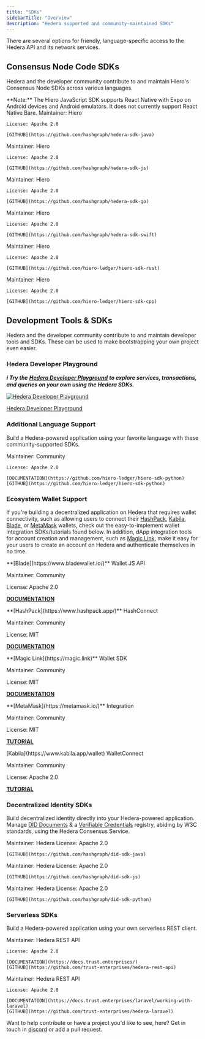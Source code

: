 ---
title: "SDKs"
sidebarTitle: "Overview"
description: "Hedera supported and community-maintained SDKs"
---

There are several options for friendly, language-specific access to the Hedera API and its network services.

## Consensus Node Code SDKs

Hedera and the developer community contribute to and maintain Hiero's Consensus Node SDKs across various languages.

<Info>
  **Note:** The Hiero JavaScript SDK supports React Native with Expo on Android
  devices and Android emulators. It does not currently support React Native
  Bare.
</Info>

<Columns cols={3}>
  <Card
    title="Hiero Java SDK"
    href="https://github.com/hashgraph/hedera-sdk-java"
    arrow
  >
    Maintainer: Hiero

    License: Apache 2.0

    [GITHUB](https://github.com/hashgraph/hedera-sdk-java)

  </Card>
  <Card
    title="Hiero JavaScript SDK"
    href="https://github.com/hashgraph/hedera-sdk-js"
    arrow
  >
    Maintainer: Hiero

    License: Apache 2.0

    [GITHUB](https://github.com/hashgraph/hedera-sdk-js)

  </Card>
  <Card
    title="Hiero Go SDK"
    href="https://github.com/hashgraph/hedera-sdk-go"
    arrow
  >
    Maintainer: Hiero

    License: Apache 2.0

    [GITHUB](https://github.com/hashgraph/hedera-sdk-go)

  </Card>
  <Card
    title="Hiero Swift SDK"
    href="https://github.com/hashgraph/hedera-sdk-swift"
    arrow
  >
    Maintainer: Hiero

    License: Apache 2.0

    [GITHUB](https://github.com/hashgraph/hedera-sdk-swift)

  </Card>
  <Card
    title="Hiero Rust SDK"
    href="https://github.com/hiero-ledger/hiero-sdk-rust"
    arrow
  >
    Maintainer: Hiero

    License: Apache 2.0

    [GITHUB](https://github.com/hiero-ledger/hiero-sdk-rust)

  </Card>
  <Card
    title="Hiero C++ SDK"
    href="https://github.com/hiero-ledger/hiero-sdk-cpp"
    arrow
  >
    Maintainer: Hiero

    License: Apache 2.0

    [GITHUB](https://github.com/hiero-ledger/hiero-sdk-cpp)

  </Card>
</Columns>

## Development Tools & SDKs

Hedera and the developer community contribute to and maintain developer tools and SDKs. These can be used to make bootstrapping your own project even easier.

### Hedera Developer Playground

**_ℹ️ Try the_** [**_Hedera Developer Playground_**](https://portal.hedera.com/playground) **_to explore services, transactions, and queries on your own using the Hedera SDKs._**

<div className="flex flex-col justify-center items-center w-full mt-4 mb-8 not-prose">
  <a
    href="https://portal.hedera.com/playground"
    target="_blank"
    rel="noopener noreferrer"
    className="no-underline text-center cursor-pointer group"
  >
    <img
      src="/images/getting-started-hedera-native-developers/playground-screenshot.png"
      alt="Hedera Developer Playground"
      className="mx-auto rounded-lg shadow-sm max-w-[1000px] w-full h-auto mb-[5px]"
      noZoom
    />
    <p className="text-gray-1000 dark:text-gray-500 text-sm font-semibold mt-[6px] mb-0 text-center underline decoration-[#8853FF] decoration-1 underline-offset-[6px] transition-colors duration-200 group-hover:text-[#8853FF]">
      Hedera Developer Playground
    </p>
  </a>
</div>

### Additional Language Support

Build a Hedera-powered application using your favorite language with these community-supported SDKs.

<Columns cols={2}>
  <Card
    title="Hiero SDK for Python"
    href="https://github.com/hiero-ledger/hiero-sdk-python"
    arrow
  >
    Maintainer: Community

    License: Apache 2.0

    [DOCUMENTATION](https://github.com/hiero-ledger/hiero-sdk-python)
    [GITHUB](https://github.com/hiero-ledger/hiero-sdk-python)

  </Card>
</Columns>

### Ecosystem Wallet Support

If you're building a decentralized application on Hedera that requires wallet connectivity, such as allowing users to connect their [HashPack](https://www.hashpack.app/), [Kabila](https://magic.link/), [Blade](https://bladewallet.io/), or [MetaMask](https://metamask.io/) wallets, check out the easy-to-implement wallet integration SDKs/tutorials found below. In addition, dApp integration tools for account creation and management, such as [Magic Link](https://magic.link/), make it easy for your users to create an account on Hedera and authenticate themselves in no time.

<Columns cols={3}>
  <Card
    img="/images/sdks-and-apis/image.jpg"
    href="https://www.bladewallet.io/"
    arrow
  >
  **[Blade](https://www.bladewallet.io/)** Wallet JS API

Maintainer: Community

License: Apache 2.0

**[DOCUMENTATION](https://blade-labs.github.io/blade-web3.js/)**

  </Card>
  <Card
    img="/images/sdks-and-apis/image2.jpg"
    href="https://www.hashpack.app/"
    arrow
  >
  **[HashPack](https://www.hashpack.app/)** HashConnect

Maintainer: Community

License: MIT

**[DOCUMENTATION](https://www.hashpack.app/hashconnect)**

  </Card>
  <Card
    img="/images/sdks-and-apis/image3.jpg"
    href="https://magic.link/"
    arrow
  >
  **[Magic Link](https://magic.link)** Wallet SDK

Maintainer: Community

License: MIT

**[DOCUMENTATION](https://magic.link/docs/auth/blockchains/hedera)**

  </Card>
  <Card
    img="/images/sdks-and-apis/image4.jpg"
    href="https://metamask.io/"
    arrow
  >
  **[MetaMask](https://metamask.io/)** Integration

Maintainer: Community

License: MIT

**[TUTORIAL](/hedera/tutorials/more-tutorials/develop-a-hedera-dapp-integrated-with-walletconnect)**

  </Card>
  <Card
    img="/images/sdks-and-apis/image5.jpg"
    href="https://www.kabila.app/wallet"
    arrow
  >
  [Kabila](https://www.kabila.app/wallet) WalletConnect

Maintainer: Community

License: Apache 2.0

**[TUTORIAL](https://github.com/Kabila-Tech/hedera-wallet-connect)**

  </Card>
</Columns>

### Decentralized Identity SDKs

Build decentralized identity directly into your Hedera-powered application. Manage [DID Documents](https://www.w3.org/TR/did-core/) & a [Verifiable Credentials](https://www.w3.org/TR/vc-data-model/) registry, abiding by W3C standards, using the Hedera Consensus Service.

<Columns cols={3}>
  <Card
    title="Hedera Java DID SDK"
    href="https://github.com/hashgraph/did-sdk-java"
    arrow
  >
    Maintainer: Hedera
    License: Apache 2.0

    [GITHUB](https://github.com/hashgraph/did-sdk-java)

  </Card>
  <Card
    title="Hedera JavaScript DID SDK"
    href="https://github.com/hashgraph/did-sdk-js"
    arrow
  >
    Maintainer: Hedera
    License: Apache 2.0

    [GITHUB](https://github.com/hashgraph/did-sdk-js)

  </Card>
  <Card
    title="Hiero DID SDK Python"
    href="https://github.com/hiero-ledger/hiero-did-sdk-python"
    arrow
  >
    Maintainer: Hedera
    License: Apache 2.0

    [GITHUB](https://github.com/hashgraph/did-sdk-python)

  </Card>
</Columns>

### Serverless SDKs

Build a Hedera-powered application using your own serverless REST client.

<Columns cols={2}>
  <Card
    title="Serverless Hedera REST API"
    href="https://docs.trust.enterprises/"
    arrow
  >
    Maintainer: Hedera REST API

    License: Apache 2.0

    [DOCUMENTATION](https://docs.trust.enterprises/)
    [GITHUB](https://github.com/trust-enterprises/hedera-rest-api)

  </Card>
  <Card
    title="Serverless Hedera Laravel Package"
    href="https://docs.trust.enterprises/laravel/working-with-laravel"
    arrow
  >
    Maintainer: Hedera REST API

    License: Apache 2.0

    [DOCUMENTATION](https://docs.trust.enterprises/laravel/working-with-laravel)
    [GITHUB](https://github.com/trust-enterprises/hedera-laravel)

  </Card>
</Columns>

Want to help contribute or have a project you'd like to see, here? Get in touch in [discord](http://hedera.com/discord) or add a pull request.
